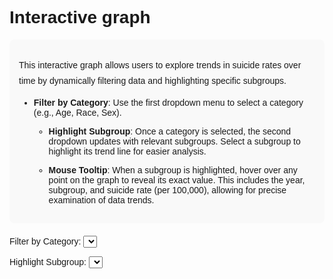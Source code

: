 # Interactive graph

<style>
  * {
    font-family: sans-serif;
  }

  .tooltip {
    position: absolute;
    text-align: left;
    width: auto;
    padding: 8px;
    font: 12px sans-serif;
    background: lightsteelblue;
    border: 0;
    border-radius: 8px;
    pointer-events: none;
    opacity: 0;
  }

  .control-container {
    margin-bottom: 20px;
  }

  .control-container label,
  .control-container select {
    margin-right: 10px;
  }

  .description {
    background-color: #f5f5f5;
    padding: 10px;
    margin-bottom: 20px;
    border-radius: 5px;
  }
</style>

<div style="background-color: #f9f9f9; padding: 15px; border-radius: 8px; margin-bottom: 20px;">
  <p style="line-height: 1.8;">
    This interactive graph allows users to explore trends in suicide rates over time by dynamically filtering data and highlighting specific subgroups.
  </p>
  <p style="line-height: 1.8;">
    - **Filter by Category**: Use the first dropdown menu to select a category (e.g., Age, Race, Sex).  
  </p>
  <p style="line-height: 1.8;">
    - **Highlight Subgroup**: Once a category is selected, the second dropdown updates with relevant subgroups. Select a subgroup to highlight its trend line for easier analysis.  
  </p>
  <p style="line-height: 1.8;">
    - **Mouse Tooltip**: When a subgroup is highlighted, hover over any point on the graph to reveal its exact value. This includes the year, subgroup, and suicide rate (per 100,000), allowing for precise examination of data trends.  
  </p>
</div>

<div>
  <label for="category-filter">Filter by Category:</label>
  <select id="category-filter"></select>
          
  <label for="subgroup-filter">Highlight Subgroup:</label>
  <select id="subgroup-filter"></select>
</div>

<div id="plot"></div>

<script src="https://cdn.jsdelivr.net/npm/d3@7"></script>
<script src="scripts/myscript.js"></script>